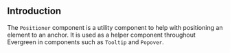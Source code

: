
## Introduction

The `Positioner` component is a utility component to help with positioning an element to an anchor.
It is used as a helper component throughout Evergreen in components such as `Tooltip` and `Popover`.

<PropsTable of="Positioner" />
